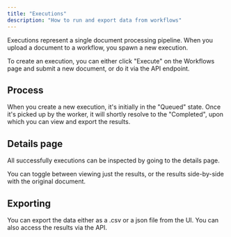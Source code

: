 ```yaml
---
title: "Executions"
description: "How to run and export data from workflows"
---
```


Executions represent a single document processing pipeline. When you upload a document to a workflow, you spawn a new execution.

To create an execution, you can either click "Execute" on the Workflows page and submit a new document, or do it via the API endpoint.

## Process

When you create a new execution, it's initially in the "Queued" state. Once it's picked up by the worker, it will shortly resolve to the "Completed", upon which you can view and export the results.

## Details page

All successfully executions can be inspected by going to the details page.

You can toggle between viewing just the results, or the results side-by-side with the original document.

## Exporting

You can export the data either as a .csv or a json file from the UI. You can also access the results via the API.
